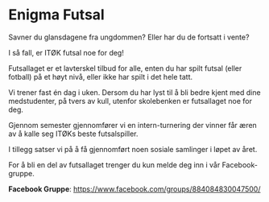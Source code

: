 # Enigma Futsal





<Cookie />


Savner du glansdagene fra ungdommen? Eller har du de fortsatt i vente? 

I så fall, er ITØK futsal noe for deg! 

Futsallaget er et lavterskel tilbud for alle, enten du har spilt futsal (eller fotball) på et høyt nivå, eller ikke har spilt i det hele tatt. 

Vi trener fast én dag i uken. Dersom du har lyst til å bli bedre kjent med dine medstudenter, på tvers av kull, utenfor skolebenken er futsallaget noe for deg. 

Gjennom semester gjennomfører vi en intern-turnering der vinner får æren av å kalle seg ITØKs beste futsalspiller. 

I tillegg satser vi på å få gjennomført noen sosiale samlinger i løpet av året. 

For å bli en del av futsallaget trenger du kun melde deg inn i vår Facebook-gruppe.

**Facebook Gruppe**: <a href='https://www.facebook.com/groups/884084830047500/ '>https://www.facebook.com/groups/884084830047500/ </a>



